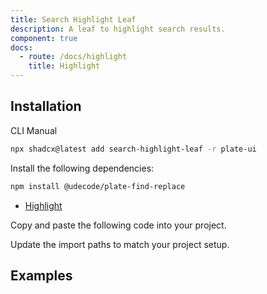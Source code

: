 ```yaml
---
title: Search Highlight Leaf
description: A leaf to highlight search results.
component: true
docs:
  - route: /docs/highlight
    title: Highlight
---
```


## Installation

<Tabs defaultValue="cli">

<TabsList>
<TabsTrigger value="cli">CLI</TabsTrigger>
<TabsTrigger value="manual">Manual</TabsTrigger>
</TabsList>
<TabsContent value="cli">

```bash
npx shadcx@latest add search-highlight-leaf -r plate-ui
```

</TabsContent>

<TabsContent value="manual">

<Steps>

<Step>

Install the following dependencies:

```bash
npm install @udecode/plate-find-replace
```

- [Highlight](/docs/highlight)

</Step>

<Step>

Copy and paste the following code into your project.

</Step>

<ComponentSource name="search-highlight-leaf" />

<Step>

Update the import paths to match your project setup.

</Step>

</Steps>

</TabsContent>

</Tabs>

## Examples

<ComponentPreview name="playground-demo" id="highlight" />
